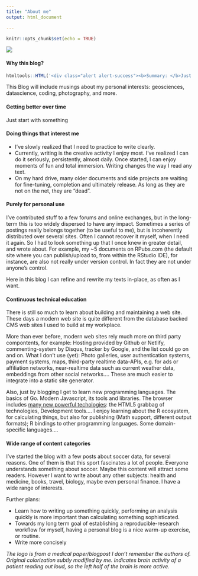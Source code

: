 ```yaml
---
title: "About me"
output: html_document

---
```


```r
knitr::opts_chunk$set(echo = TRUE)
```

![](/img/logo-knutbehrends-square-circle.72x72.png)

#### Why this blog?

```r
htmltools::HTML('<div class="alert alert-success"><b>Summary: </b>Just scan the subheadlines below.</div>')
```


This Blog will include musings about my personal interests:  geosciences, datascience, coding, photography, and more.

#### Getting better over time

Just start with something

#### Doing things that interest me

- I've slowly realized that I need to practice to write clearly.
- Currently, writing is the creative activity I enjoy most. I've realized I can do it seriously, persistently, almost daily. Once started, I can enjoy moments of fun and total immersion. Writing changes the way I read any text.
- On my hard drive, many older documents and side projects are waiting for fine-tuning, completion and ultimately release. As long as they are not on the net, they are "dead".

#### Purely for personal use  

I've contributed stuff to a few forums and online exchanges, but in the long-term this is too widely dispersed to have any impact. Sometimes a series of postings really belongs together (to be useful to me), but is incoherently distributed over several sites. Often I cannot recover it myself, when I need it again. So I had to look something up that I once knew in greater detail, and wrote about. For example, my ~5 documents on RPubs.com (the default site where you can publish/upload to, from within the RStudio IDE), for instance, are also not really under version control. In fact they are not under anyone's control. 

Here in this blog I can refine and rewrite my texts in-place, as often as I want.

#### Continuous technical education

There is still so much to learn about building and maintaining a web site. These days a modern web site is quite different from the database backed CMS web sites I used to build  at my workplace. 

More than ever before, modern web sites rely much more on third party compontents, for example: Hosting provided by Github or Netlify, commenting-system by Disqus, tracker by Google, and the list could go on and on. What I don't use (yet): Photo galleries, user authentication systems, payment systems, maps,  third-party realtime data-APIs, e.g. for ads or affiliation networks, near-realtime data such as current weather data, embeddings from other social networks.... These are much easier to integrate into a static site generator.

Also, just by blogging I get to learn new programming languages. The basics of Go. Modern Javascript, its tools and libraries. The browser includes [many new powerful techologies](https://caniuse.com): the HTML5 grabbag of technologies, Development tools.... I enjoy learning about the R ecosystem, for calculating things, but also for publishing (Math support, different output formats); R bindings to other programming languages. Some domain-specific languages....  



#### Wide range of content categories 

I've started the blog with a few posts about soccer data, for several reasons. One of them is that this sport fascinates a lot of people. Everyone understands something about soccer. Maybe this content will attract some readers. However I want to write about any other subjects: health and medicine, books, travel, biology, maybe even personal finance.  I have a wide range of interests.

Further plans:

- Learn how to writing up something quickly, performing an analysis quickly is more important than calculating something sophisticated.  
- Towards my long term goal of establishing a reproducible-research workflow for myself, having a personal blog is a nice warm-up exercise, or routine.
- Write more concisely

*The logo is from a medical paper/blogpost I don't remember the authors of. Original colorization subtly modified by me. Indicates brain activity of a patient reading out loud, so the left half of the brain is more active.*